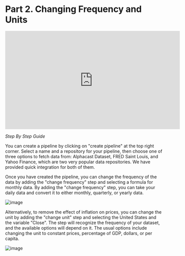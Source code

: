 # Part 2. Changing Frequency and Units

<iframe width="560" height="315" src="https://www.youtube.com/embed/2o_Y28raMM4" title="YouTube video player" frameborder="0" allow="accelerometer; autoplay; clipboard-write; encrypted-media; gyroscope; picture-in-picture; web-share" allowfullscreen></iframe>

*Step By Step Guide*

You can create a pipeline by clicking on "create pipeline" at the top right corner. Select a name and a repository for your pipeline, then choose one of three options to fetch data from: Alphacast Dataset, FRED Saint Louis, and Yahoo Finance, which are two very popular data repositories. We have provided quick integration for both of them.

Once you have created the pipeline, you can change the frequency of the data by adding the "change frequency" step and selecting a formula for monthly data. By adding the "change frequency" step, you can take your daily data and convert it to either monthly, quarterly, or yearly data.

![image](https://alphacast-images.s3.us-west-2.amazonaws.com/next-s3-uploads/80a00e94-1c37-4be8-a8f9-d09e655c7a87/Interm---part-2---freq.jpg)


Alternatively, to remove the effect of inflation on prices, you can change the unit by adding the "change unit" step and selecting the United States and the variable "Close". The step will recognize the frequency of your dataset, and the available options will depend on it. The usual options include changing the unit to constant prices, percentage of GDP, dollars, or per capita.

![image](https://alphacast-images.s3.us-west-2.amazonaws.com/next-s3-uploads/59b8b86d-7e20-46c8-bfbd-61a540c78988/interm---part-2---units-p.jpg)
